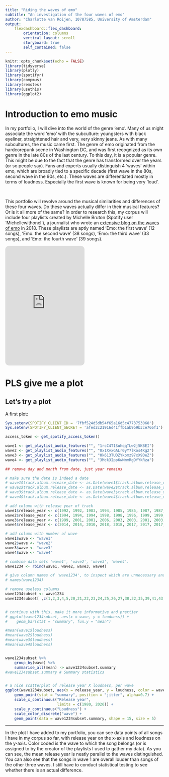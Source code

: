 ```yaml
---
title: "Riding the waves of emo"
subtitle: "An investigation of the four waves of emo"
author: "Charlotte van Roijen, 10787585, University of Amsterdam"
output: 
    flexdashboard::flex_dashboard:
        orientation: columns
        vertical_layout: scroll
        storyboard: true
        self_contained: false
---
```

```r
knitr::opts_chunk$set(echo = FALSE)
library(tidyverse)
library(plotly)
library(spotifyr)
library(compmus)
library(remotes)
library(usethis)
library(ggplot2)
```

Introduction to emo music
=====================================

In my portfolio, I will dive into the world of the genre 'emo'. Many of us might associate the word 'emo' with the subculture: youngsters with black eyeliner, straightened hair and very, very skinny jeans. As with many subcultures, the music came first. The genre of emo originated from the hardcorepunk scene in Washington DC, and was first recognized as its own genre in the late 80s of the last century. To this day, it is a popular genre. This might be due to the fact that the genre has transformed over the years (or so people say). Fans and experts usually distinguish 4 'waves' within emo, which are broadly tied to a specific decade (first wave in the 80s, second wave in the 90s, etc.). These waves are differentiated mostly in terms of loudness. Especially the first wave is known for being very 'loud'.

<br>

This portfolio will revolve around the musical similarities and differences of these four waves. Do these waves actually differ in their musical features? Or is it all more of the same? In order to research this, my corpus will include four playlists created by Michelle Bruton (Spotify user 'Michellewithonel'), a journalist who wrote an [extensive blog on the waves of emo](https://fansided.com/2018/08/15/fourth-wave-emo-revival-bands-tours-definition-music-songs/) in 2018. These playlists are aptly named 'Emo: the first wave' (12 songs), 'Emo: the second wave' (38 songs), 'Emo: the third wave' (33 songs), and 'Emo: the fourth wave' (39 songs).


<iframe style="border-radius:12px" src="https://open.spotify.com/embed/playlist/1rcC4T1SuhqqTLw2j5KBEI?utm_source=generator&theme=0" width="50%" height="380" frameBorder="0" allowfullscreen="" allow="autoplay; clipboard-write; encrypted-media; fullscreen; picture-in-picture"></iframe>

PLS give me a plot
===================================
## Let's try a plot

A first plot:
```r
Sys.setenv(SPOTIFY_CLIENT_ID = '7fbf524d5db54f65a16d5c4773753068')
Sys.setenv(SPOTIFY_CLIENT_SECRET = 'afed2c21916d41ffb1ab9b9b3ce766f1')

access_token <- get_spotify_access_token()

wave1 <- get_playlist_audio_features("", "1rcC4T1SuhqqTLw2j5KBEI")
wave2 <- get_playlist_audio_features("", "0x1XvxGALr0yY7lKos4Kg2")
wave3 <- get_playlist_audio_features("", "0k613TUDZYkomz97xX9DeZ")
wave4 <- get_playlist_audio_features("", "3Mck3Ipp6wNmmRgDfYkRza")

## remove day and month from date, just year remains

# make sure the date is indeed a date
# wave1$track.album.release_date <- as.Date(wave1$track.album.release_date)
# wave2$track.album.release_date <- as.Date(wave2$track.album.release_date)
# wave3$track.album.release_date <- as.Date(wave3$track.album.release_date)
# wave4$track.album.release_date <- as.Date(wave4$track.album.release_date)

# add column with release year of track
wave1$release_year <- c(1992, 1992, 1983, 1994, 1985, 1985, 1987, 1987, 1995, 1990, 1991, 1991)
wave2$release_year <- c(1994, 1994, 1994, 1998, 1998, 1996, 1999, 1999, 1999, 1998, 1998, 1996, 1997, 1997, 1997, 1997, 1997, 1998, 1997, 1999, 1999, 1999, 1999, 1999, 2000, 2003, 2000, 2000, 1998, 2002, 2000, 1999, 1997, 1997, 1997, 2000, 2000, 1995)
wave3$release_year <- c(1999, 2001, 2001, 2006, 2003, 2003, 2001, 2003, 2002, 2010, 2002, 2002, 2004, 2005, 2001, 2001, 1999, 1999, 2000, 2000, 2005, 2004, 2003, 2001, 2004, 2005, 2005, 2003, 2000, 2004, 2003, 2017, 2008)
wave4$release_year <- c(2014, 2014, 2010, 2018, 2018, 2017, 2017, 2017, 2010, 2015, 2018, 2016, 2014, 2016, 2017, 2018, 2014, 2013, 2013, 2013, 2014, 2012, 2013, 2018 ,2011, 2013, 2012, 2012, 2013, 2018, 2015, 2013, 2016, 2018, 2013, 2015, 2018, 2017, 2014)

# add column with number of wave
wave1$wave <- "wave1"
wave2$wave <- "wave2"
wave3$wave <- "wave3"
wave4$wave <- "wave4"

# combine data sets 'wave1', 'wave2', 'wave3', 'wave4'.
wave1234 <- rbind(wave1, wave2, wave3, wave4)

# give column names of 'wave1234', to inspect which are unnecessary and can be removed
# names(wave1234)

# remove useless columns
wave1234subset <- wave1234
wave1234subset[ ,c(1,2,3,4,5,20,21,22,23,24,25,26,27,30,32,35,39,41,43,51,52,53,58)] <- list(NULL)


# continue with this, make it more informative and prettier
# ggplot(wave1234subset, aes(x = wave, y = loudness)) + 
#    geom_bar(stat = "summary", fun.y = "mean")

#mean(wave1$loudness)
#mean(wave2$loudness)
#mean(wave3$loudness)
#mean(wave4$loudness)


wave1234subset %>%
    group_by(wave) %>%
    summarise_all(mean) -> wave1234subset.summary
#wave1234subset.summary # Summary statistics


# a nice scatterplot of release year X loudness, per wave
ggplot(wave1234subset, aes(x = release_year, y = loudness, color = wave)) + 
    geom_point(stat = "summary", position = "jitter", alpha=0.7) +
    scale_x_continuous("Release year", 
                       limits = c(1980, 2020)) +
    scale_y_continuous("Loudness") +
    scale_color_discrete("wave") +
    geom_point(data = wave1234subset.summary, shape = 15, size = 5)
```
***
In the plot I have added to my portfolio, you can see data points of all songs I have in my corpus so far, with release year on the x-axis and loudness on the y-axis. Color coded is the wave to which the song belongs (or is assigned to by the creator of the playlists I used to gather my data). As you can see, the mean release year is neatly parallel to the waves distinguished. You can also see that the songs in wave 1 are overall louder than songs of the other three waves. I still have to conduct statistical testing to see whether there is an actual difference.